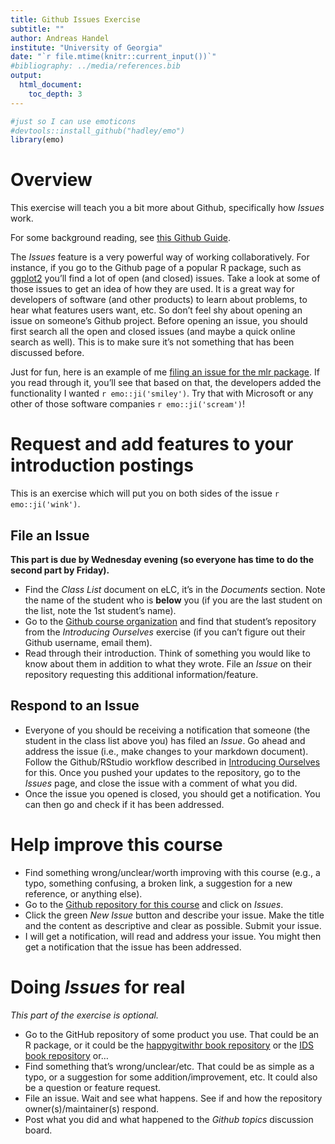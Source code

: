 ```yaml
---
title: Github Issues Exercise
subtitle: ""
author: Andreas Handel
institute: "University of Georgia"
date: "`r file.mtime(knitr::current_input())`"
#bibliography: ../media/references.bib
output: 
  html_document:
    toc_depth: 3
---
```



```r
#just so I can use emoticons
#devtools::install_github("hadley/emo")
library(emo)
```

# Overview

This exercise will teach you a bit more about Github, specifically how _Issues_ work. 

For some background reading, see [this Github Guide](https://guides.github.com/features/issues/).

The _Issues_ feature is a very powerful way of working collaboratively. For instance, if you go to the Github page of a popular R package, such as [ggplot2](https://github.com/tidyverse/ggplot2) you'll find a lot of open (and closed) issues. Take a look at some of those issues to get an idea of how they are used. It is a great way for developers of software (and other products) to learn about problems, to hear what features users want, etc. So don't feel shy about opening an issue on someone's Github project. Before opening an issue, you should first search all the open and closed issues (and maybe a quick online search as well). This is to make sure it's not something that has been discussed before. 

Just for fun, here is an example of me [filing an issue for the mlr package](https://github.com/mlr-org/mlr/issues/837). If you read through it, you'll see that based on that, the developers added the functionality I wanted `r emo::ji('smiley')`. Try that with Microsoft or any other of those software companies `r emo::ji('scream')`!


# Request and add features to your introduction postings
This is an exercise which will put you on both sides of the issue `r emo::ji('wink')`.

## File an Issue
**This part is due by Wednesday evening (so everyone has time to do the second part by Friday).**

* Find the _Class List_ document on eLC, it's in the _Documents_ section. Note the name of the student who is __below__ you (if you are the last student on the list, note the 1st student's name). 
* Go to the [Github course organization](https://github.com/epid8060fall2019) and find that student's repository from the _Introducing Ourselves_ exercise (if you can't figure out their Github username, email them).
* Read through their introduction. Think of something you would like to know about them in addition to what they wrote. File an _Issue_ on their repository requesting this additional information/feature. 


## Respond to an Issue

* Everyone of you should be receiving a notification that someone (the student in the class list above you) has filed an _Issue_. Go ahead and address the issue (i.e., make changes to your markdown document). Follow the Github/RStudio workflow described in [Introducing Ourselves](./Exercise_Introducing_Ourselves.html) for this. Once you pushed your updates to the repository, go to the _Issues_ page, and close the issue with a comment of what you did.
* Once the issue you opened is closed, you should get a notification. You can then go and check if it has been addressed.


# Help improve this course

* Find something wrong/unclear/worth improving with this course (e.g., a typo, something confusing, a broken link, a suggestion for a new reference, or anything else).
* Go to the [Github repository for this course](https://github.com/andreashandel/MADAcourse) and click on _Issues_.
* Click the green _New Issue_ button and describe your issue. Make the title and the content as descriptive and clear as possible. Submit your issue.
* I will get a notification, will read and address your issue. You might then get a notification that the issue has been addressed.


# Doing _Issues_ for real

_This part of the exercise is optional._

* Go to the GitHub repository of some product you use. That could be an R package, or it could be the [happygitwithr book repository](https://github.com/jennybc/happy-git-with-r) or the [IDS book repository](https://github.com/rafalab/dsbook) or...
* Find something that's wrong/unclear/etc. That could be as simple as a typo, or a suggestion for some addition/improvement, etc. It could also be a question or feature request.
* File an issue. Wait and see what happens. See if and how the repository owner(s)/maintainer(s) respond.
* Post what you did and what happened to the _Github topics_ discussion board.

 

